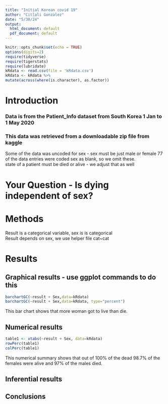 ```yaml
---
title: "Initial Korean covid 19"
author: "Citlali Gonzalez"
date: "5/30/24"
output:
  html_document: default
  pdf_document: default
---
```


```r
knitr::opts_chunk$set(echo = TRUE)
options(digits=2)
require(tidyverse)
require(tigerstats)
require(lubridate)
kRdata <- read.csv(file = 'kRdata.csv')
kRdata <- kRdata %>%
mutate(across(where(is.character), as.factor))

```

# Introduction



### Data is from the Patient_Info dataset from South Korea 1 Jan to 1 May 2020   
### This data was retrieved from a downloadable zip file from kaggle   

Some of the data was uncoded for sex - sex must be just male or female
77 of the data entries were coded sex  as blank, so we omit these.  
state of a patient must be died or alive - we adjust that as well     
  
# Your Question - Is dying independent of sex?


# Methods

Result is a categorical variable, sex is is categorical  
Result depends on sex, we use helper file cat~cat  


# Results




## Graphical results - use ggplot commands to do this

```r
barchartGC(~result + Sex,data=kRdata)
barchartGC(~result + Sex,data=kRdata, type="percent")

```

This bar chart shows that more woman got to live than die. 

  
## Numerical results

```r
table1 <- xtabs(~result + Sex, data=kRdata)
rowPerc(table1)
colPerc(table1)
```
This numerical summary shows that out of 100% of the dead 98.7% of the females were alive and 97% of the males died. 

## Inferential results 




## Conclusions

